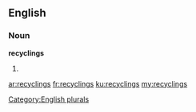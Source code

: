 ==English==

===Noun===
'''recyclings'''

# {{plural of|recycling}}

[[Category:English plurals]]

[[ar:recyclings]]
[[fr:recyclings]]
[[ku:recyclings]]
[[my:recyclings]]